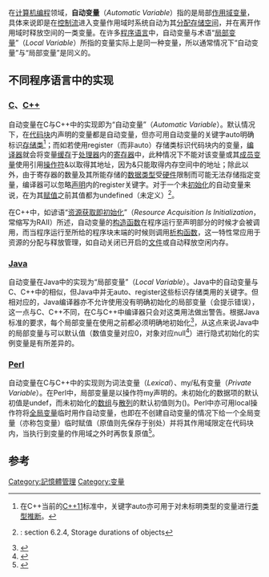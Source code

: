 {{noteTA
|G1=IT
}}

在[[计算机编程|计算机编程]]领域，'''自动变量'''（''Automatic Variable''）指的是局部[[作用域|作用域]][[变量_(程序设计)|变量]]，具体来说即是在[[控制流|控制流]]进入变量作用域时系统自动为其[[内存管理|分配存储空间]]，并在离开作用域时释放空间的一类变量。在许多[[程序语言|程序语言]]中，自动变量与术语“[[局部变量|局部变量]]”（''Local Variable''）所指的变量实际上是同一种变量，所以通常情况下“自动变量”与“局部变量”是同义的。

== 不同程序语言中的实现 ==

===[[C语言|C]]、[[C++|C++]]===

自动变量在C与C++中的实现即为“自动变量”（''Automatic Variable''）。默认情况下，在[[代码块|代码块]]内声明的变量都是自动变量，但亦可用自动变量的关键字auto明确标识[[C语言语法|存储类]]<ref>在C++当前的[[C++11|C++11]]标准中，关键字auto亦可用于对未标明类型的变量进行[[类型推断|类型推断]]。</ref>；而如若使用register（而非auto）存储类标识代码块内的变量，[[编译器|编译器]]就会将变量[[缓存|缓存]]于[[处理器|处理器]]内的[[寄存器|寄存器]]中，此种情况下不能对该变量或其[[成员变量|成员变量]]使用引用[[操作符|操作符]]&以取得其地址，因为&只能取得内存空间中的地址；除此以外，由于寄存器的数量及其所能存储的[[数据类型|数据类型]]受[[硬件|硬件]]限制而可能无法存储指定变量，编译器可以忽略[[声明_(计算机编程)|声明]]内的register关键字。对于一个未[[初始化|初始化]]的自动变量来说，在为其[[赋值|赋值]]之前其值都为undefined（未定义）<ref>{{As of|2008|alt=当前}} {{PDFlink|[http://www.open-std.org/JTC1/SC22/WG14/www/docs/n1256.pdf C语言标准文档]|3.61[[Mebibyte|MiB]]<!-- application/pdf, 3788603 bytes -->}}: section 6.2.4, Storage durations of objects{{en}}</ref>。

在C++中，如谚语“[[资源获取即初始化|资源获取即初始化]]”（''Resource Acquisition Is Initialization''，常缩写为RAII）所述，自动变量的[[构造函数|构造函数]]在程序运行至声明部分的时候才会被调用，而当程序运行至所给的程序块末端的时候则调用[[析构函数|析构函数]]，这一特性常应用于资源的分配与释放管理，如自动关闭已开启的[[文件|文件]]或自动释放空闲内存。

===[[Java|Java]]===

自动变量在Java中的实现为“局部变量”（''Local Variable''）。Java中的自动变量与C、C++中的相似，但Java中并无auto、register这些标识存储类用的关键字。但相对应的，Java编译器亦不允许使用没有明确初始化的局部变量（会提示错误），这一点与C、C++不同，在C与C++中编译器只会对这类用法做出警告。根据Java标准的要求，每个局部变量在使用之前都必须明确地初始化<ref>{{cite web | url=http://java.sun.com/docs/books/jls/third_edition/html/typesValues.html#4.12.5 | title=4.12.5 Initial Values of Variables | publisher=Sun Microsystems | accessdate=2008-10-17 | archive-date=2012-09-03 | archive-url=https://www.webcitation.org/6APL2PKgM?url=http://docs.oracle.com/javase/specs/#4.12.5 | dead-url=no }}{{en}}</ref>，从这点来说Java中的局部变量与可以默认值（数值变量对应0，对象对应null<ref>{{cite web | url=http://perldoc.perl.org/perlsub.html#Private-Variables-via-my() | title=Private variables via my() - perlsub - perldoc.perl.org | publisher= | accessdate=2008-10-17 | archive-date=2020-09-21 | archive-url=https://web.archive.org/web/20200921043211/https://perldoc.perl.org/perlsub.html#Private-Variables-via-my() | dead-url=no }}{{en}}</ref>）进行隐式初始化的实例变量是有所差异的。

===[[Perl|Perl]]===
自动变量在C与C++中的实现则为词法变量（''Lexical''）、my/私有变量（''Private Variable''）。在Perl中，局部变量是以操作符my声明的。未初始化的数据项的默认初值是undef，而未初始化的[[数组|数组]]与[[散列|散列]]的默认初值则为()。Perl中亦可用local操作符将[[全局变量|全局变量]]临时用作自动变量，也即在不创建自动变量的情况下给一个全局变量（亦称包变量）临时赋值（原值则先保存于别处）并将其作用域限定在代码块内，当执行到变量的作用域之外时再恢复原值<ref>{{cite web | url=http://perldoc.perl.org/perlsub.html#Temporary-Values-via-local%28%29 | title=Temporary values via local() - perlsub - perldoc.perl.org | publisher= | accessdate=2011-02-25 | archive-date=2020-09-21 | archive-url=https://web.archive.org/web/20200921043211/https://perldoc.perl.org/perlsub.html#Temporary-Values-via-local%28%29 | dead-url=no }}{{en}}</ref>。

== 参考 ==
{{reflist}}

[[Category:記憶體管理|Category:記憶體管理]]
[[Category:变量|Category:变量]]